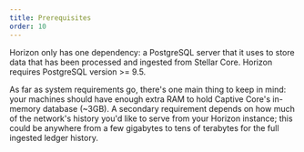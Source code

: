 ```yaml
---
title: Prerequisites
order: 10
---
```



Horizon only has one dependency: a PostgreSQL server that it uses to store data that has been processed and ingested from Stellar Core. Horizon requires PostgreSQL version >= 9.5.

As far as system requirements go, there's one main thing to keep in mind: your machines should have enough extra RAM to hold Captive Core's in-memory database (~3GB). A secondary requirement depends on how much of the network's history you'd like to serve from your Horizon instance; this could be anywhere from a few gigabytes to tens of terabytes for the full ingested ledger history.

